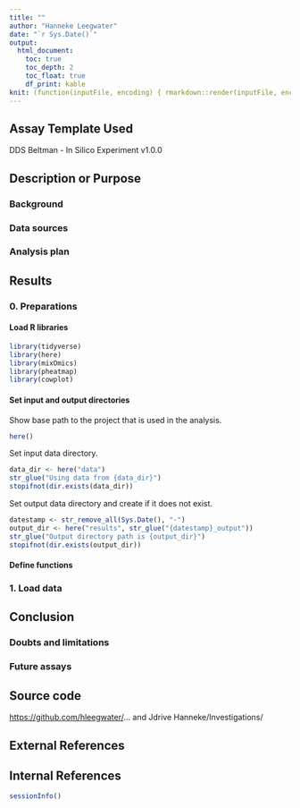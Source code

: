 ```yaml
---
title: ""
author: "Hanneke Leegwater"
date: "`r Sys.Date()`"
output:   
  html_document:
    toc: true
    toc_depth: 2
    toc_float: true
    df_print: kable
knit: (function(inputFile, encoding) { rmarkdown::render(inputFile, encoding = encoding, output_file = stringr::str_replace(inputFile, ".Rmd",paste0("_", stringr::str_remove_all(Sys.Date(),"-"),'.html'))) })
---
```


## Assay Template Used

DDS Beltman - In Silico Experiment v1.0.0

## Description or Purpose

### Background

### Data sources

### Analysis plan

## Results

### 0. Preparations

#### Load R libraries

```r
library(tidyverse)
library(here)
library(mixOmics)
library(pheatmap)
library(cowplot)
```

#### Set input and output directories

Show base path to the project that is used in the analysis.

```r
here()
```

Set input data directory.

```r
data_dir <- here("data")
str_glue("Using data from {data_dir}")
stopifnot(dir.exists(data_dir))
```

Set output data directory and create if it does not exist.

```r
datestamp <- str_remove_all(Sys.Date(), "-")
output_dir <- here("results", str_glue("{datestamp}_output"))
str_glue("Output directory path is {output_dir}")
stopifnot(dir.exists(output_dir))
```

#### Define functions

### 1. Load data

## Conclusion

### Doubts and limitations

### Future assays

## Source code

<https://github.com/hleegwater/>... and Jdrive Hanneke/Investigations/

## External References

## Internal References

```r
sessionInfo()
```
